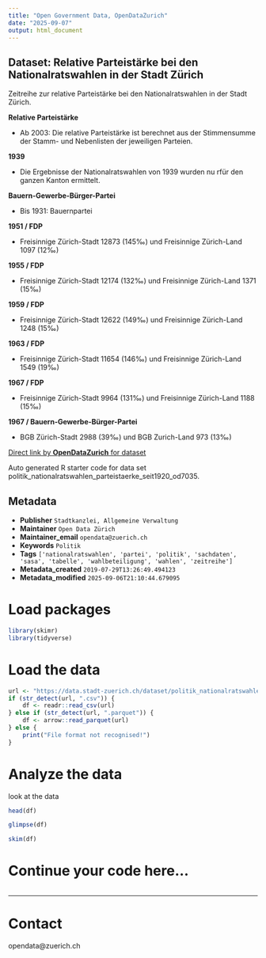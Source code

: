 ```yaml
---
title: "Open Government Data, OpenDataZurich"
date: "2025-09-07"
output: html_document
---
```


## Dataset: Relative Parteistärke bei den Nationalratswahlen in der Stadt Zürich

Zeitreihe zur relative Parteistärke bei den Nationalratswahlen in der Stadt Zürich.



**Relative Parteistärke**

- Ab 2003: Die relative Parteistärke ist berechnet aus der Stimmensumme der Stamm- und Nebenlisten der jeweiligen Parteien.



[]()

**1939**

- Die Ergebnisse der Nationalratswahlen von 1939 wurden nu rfür den ganzen Kanton ermittelt.



[]()

**Bauern-Gewerbe-Bürger-Partei**

- Bis 1931: Bauernpartei



[]()

**1951 / FDP**

- Freisinnige Zürich-Stadt 12873 (145‰) und Freisinnige Zürich-Land 1097 (12‰)


[]()

**1955 / FDP**

- Freisinnige Zürich-Stadt 12174 (132‰) und Freisinnige Zürich-Land 1371 (15‰)



[]()

**1959 / FDP**

- Freisinnige Zürich-Stadt 12622 (149‰) und Freisinnige Zürich-Land 1248 (15‰)



[]()

**1963 / FDP**

- Freisinnige Zürich-Stadt 11654 (146‰) und Freisinnige Zürich-Land 1549 (19‰)



[]()

**1967 / FDP**

- Freisinnige Zürich-Stadt 9964 (131‰) und Freisinnige Zürich-Land 1188 (15‰)



[]()

**1967 / Bauern-Gewerbe-Bürger-Partei**

- BGB Zürich-Stadt 2988 (39‰) und BGB Zurich-Land 973 (13‰)



[]()



[Direct link by **OpenDataZurich** for dataset](https://data.stadt-zuerich.ch/dataset/politik_nationalratswahlen_parteistaerke_seit1920_od7035)

Auto generated R starter code for data set politik_nationalratswahlen_parteistaerke_seit1920_od7035.

## Metadata

- **Publisher** `Stadtkanzlei, Allgemeine Verwaltung`
- **Maintainer** `Open Data Zürich`
- **Maintainer_email** `opendata@zuerich.ch`
- **Keywords** `Politik`
- **Tags** `['nationalratswahlen', 'partei', 'politik', 'sachdaten', 'sasa', 'tabelle', 'wahlbeteiligung', 'wahlen', 'zeitreihe']`
- **Metadata_created** `2019-07-29T13:26:49.494123`
- **Metadata_modified** `2025-09-06T21:10:44.679095`


# Load packages

```r
library(skimr)
library(tidyverse)
```

# Load the data

```r
url <- "https://data.stadt-zuerich.ch/dataset/politik_nationalratswahlen_parteistaerke_seit1920_od7035/download/POL703OD7035.csv"
if (str_detect(url, ".csv")) {
    df <- readr::read_csv(url)
} else if (str_detect(url, ".parquet")) {
    df <- arrow::read_parquet(url)
} else {
    print("File format not recognised!")
}
```

# Analyze the data

look at the data
```r
head(df)
```

```r
glimpse(df)
```

```r
skim(df)
```

# Continue your code here...

```r

```

------------------------------------------------------------------------

# Contact

opendata@zuerich.ch
